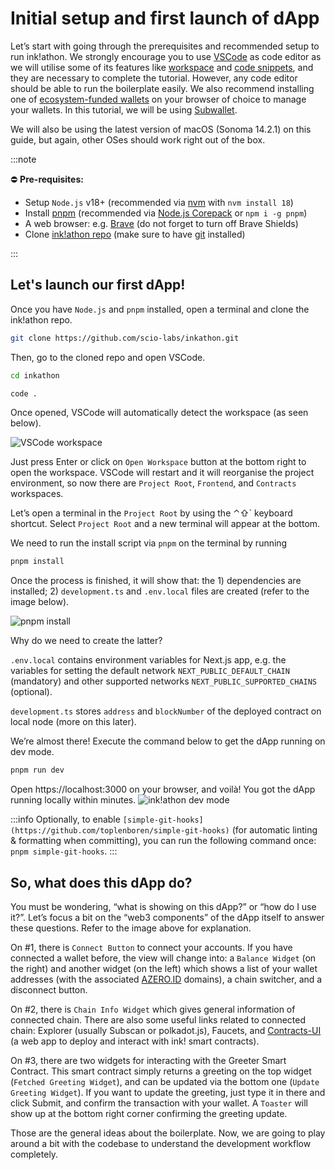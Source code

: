 # Initial setup and first launch of dApp
Let’s start with going through the prerequisites and recommended setup to run ink!athon. 
We strongly encourage you to use [VSCode](https://code.visualstudio.com/) as code editor as we will utilise some of its features 
like [workspace](https://code.visualstudio.com/docs/editor/workspaces) and [code snippets](https://code.visualstudio.com/docs/editor/userdefinedsnippets), 
and they are necessary to complete the tutorial. However, any code editor should be able to run the boilerplate easily. 
We also recommend installing one of 
[ecosystem-funded wallets](https://support.polkadot.network/support/solutions/articles/65000068702-where-to-store-dot-polkadot-wallet-options#Treasury-Funded-Wallets) 
on your browser of choice to manage your wallets. In this tutorial, we will be using [Subwallet](https://www.subwallet.app/). 

We will also be using the latest version of macOS (Sonoma 14.2.1) on this guide, 
but again, other OSes should work right out of the box.

:::note

⛔ **Pre-requisites:**

- Setup `Node.js` v18+ (recommended via [nvm](https://github.com/nvm-sh/nvm) with `nvm install 18`)
- Install [pnpm](https://pnpm.io/installation) (recommended via [Node.js Corepack](https://nodejs.org/api/corepack.html) or `npm i -g pnpm`)
- A web browser: e.g. [Brave](https://brave.com/download/) (do not forget to turn off Brave Shields)
- Clone [ink!athon repo](https://github.com/scio-labs/inkathon) (make sure to have [git](https://git-scm.com/) installed)

:::

## Let's launch our first dApp!
Once you have `Node.js` and `pnpm` installed, open a terminal and clone the ink!athon repo.

```bash
git clone https://github.com/scio-labs/inkathon.git
```

Then, go to the cloned repo and open VSCode.

```bash
cd inkathon

code .
```

Once opened, VSCode will automatically detect the workspace (as seen below).

![VSCode workspace](./assets/vscode-workspace.png)

Just press Enter or click on `Open Workspace` button at the bottom right to open the workspace. 
VSCode will restart and it will reorganise the project environment, so now there are `Project Root`, `Frontend`, and `Contracts` workspaces.

Let’s open a terminal in the `Project Root` by using the ⌃⇧\` keyboard shortcut. 
Select `Project Root` and a new terminal will appear at the bottom. 

We need to run the install script via `pnpm` on the terminal by running

```bash
pnpm install
```

Once the process is finished, it will show that: the 1) dependencies are installed; 2) `development.ts` and `.env.local` files are created 
(refer to the image below).

![pnpm install](./assets/pnpm-install-script-results.png)

Why do we need to create the latter?

 `.env.local` contains environment variables for Next.js app, 
 e.g. the variables for setting the default network `NEXT_PUBLIC_DEFAULT_CHAIN` (mandatory) and other supported networks `NEXT_PUBLIC_SUPPORTED_CHAINS` (optional).

`development.ts` stores `address` and `blockNumber` of the deployed contract on local node (more on this later).

We’re almost there! Execute the command below to get the dApp running on dev mode. 

```bash
pnpm run dev
```

Open https://localhost:3000 on your browser, and voilà! You got the dApp running locally within minutes.
![ink!athon dev mode](./assets/inkathon-dev-mode.png)

:::info
Optionally, to enable `[simple-git-hooks](https://github.com/toplenboren/simple-git-hooks)` (for automatic linting & formatting when committing), 
you can run the following command once: `pnpm simple-git-hooks`.
:::

## So, what does this dApp do?

You must be wondering, “what is showing on this dApp?” or “how do I use it?”. 
Let’s focus a bit on the “web3 components” of the dApp itself to answer these questions.
Refer to the image above for explanation.

On #1, there is `Connect Button` to connect your accounts. If you have connected a wallet before, the view will change into: a `Balance Widget` (on the right) and another widget (on the left) which shows a list of your wallet addresses (with the associated [AZERO.ID](http://AZERO.ID) domains), a chain switcher, and a disconnect button.

On #2, there is `Chain Info Widget` which gives general information of connected chain. There are also some useful links related to connected chain: Explorer (usually Subscan or polkadot.js), Faucets, and [Contracts-UI](https://github.com/paritytech/contracts-ui) (a web app to deploy and interact with ink! smart contracts).

On #3, there are two widgets for interacting with the Greeter Smart Contract. This smart contract simply returns a greeting on the top widget (`Fetched Greeting Widget`), and can be updated via the bottom one (`Update Greeting Widget`). If you want to update the greeting, just type it in there and click Submit, and confirm the transaction with your wallet. A `Toaster` will show up at the bottom right corner confirming the greeting update.

Those are the general ideas about the boilerplate. Now, we are going to play around a bit with the codebase to understand the development workflow completely.
